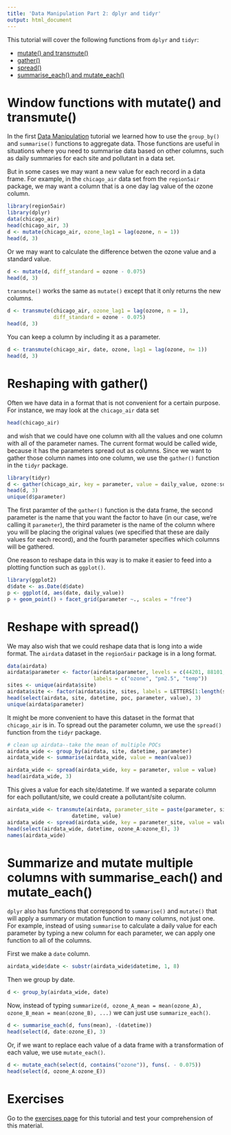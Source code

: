 ```yaml
---
title: 'Data Manipulation Part 2: dplyr and tidyr'
output: html_document
---
```


This tutorial will cover the following functions from `dplyr` and `tidyr`:

- [mutate() and transmute()](#mutate)
- [gather()](#gather)
- [spread()](#spread)
- [summarise_each() and mutate_each()](#each)

# Window functions with mutate() and transmute(){#mutate}

In the first <a href="http://rpubs.com/NateByers/datamanip1" target="_blank">Data Manipulation</a> tutorial we 
learned how to use the `group_by()` and `summarise()` functions to aggregate data. 
Those functions are useful in situations where you need to summarise data based on 
other columns, such as daily summaries for each site and pollutant in a data set. 

But in some cases we may want a new value for each record in a data frame. For example, 
in the `chicago_air` data set from the `region5air` package, we may want a column 
that is a one day lag value of the ozone column.

```r
library(region5air)
library(dplyr)
data(chicago_air)
head(chicago_air, 3)
d <- mutate(chicago_air, ozone_lag1 = lag(ozone, n = 1))
head(d, 3)
```

Or we may want to calculate the difference betwen the ozone value and a standard value.

```r
d <- mutate(d, diff_standard = ozone - 0.075)
head(d, 3)
```

`transmute()` works the same as `mutate()` except that it only returns the new columns.

```r
d <- transmute(chicago_air, ozone_lag1 = lag(ozone, n = 1), 
               diff_standard = ozone - 0.075)
head(d, 3)
```

You can keep a column by including it as a parameter.

```r
d <- transmute(chicago_air, date, ozone, lag1 = lag(ozone, n= 1))
head(d, 3)
```

# Reshaping with gather(){#gather}

Often we have data in a format that is not convenient for a certain purpose. For instance,
we may look at the `chicago_air` data set

```r
head(chicago_air)
```

and wish that we could have one column with all the values and one column with all of the parameter names. The current format would be called wide, because it has the parameters
spread out as columns. Since we want to gather those column names into one column, we use
the `gather()` function in the `tidyr` package.

```r
library(tidyr)
d <- gather(chicago_air, key = parameter, value = daily_value, ozone:solar)
head(d, 3)
unique(d$parameter)
```

The first paramter of the `gather()` function is the data frame, the second parameter
is the name that you want the factor to have (in our case, we're calling it `parameter`), 
the third parameter is the name of the column where you will be placing the original
values (we specified that these are daily values for each record), 
and the fourth parameter specifies which columns will be gathered.

One reason to reshape data in this way is to make it easier to feed into a plotting
function such as `ggplot()`.

```r
library(ggplot2)
d$date <- as.Date(d$date)
p <- ggplot(d, aes(date, daily_value)) 
p + geom_point() + facet_grid(parameter ~., scales = "free")
```

# Reshape with spread(){#spread}

We may also wish that we could reshape data that is long into a wide format. The `airdata` dataset 
in the `region5air` package is in a long format.

```r
data(airdata)
airdata$parameter <- factor(airdata$parameter, levels = c(44201, 88101, 62101),
                            labels = c("ozone", "pm2.5", "temp"))
sites <- unique(airdata$site)
airdata$site <- factor(airdata$site, sites, labels = LETTERS[1:length(sites)])
head(select(airdata, site, datetime, poc, parameter, value), 3)
unique(airdata$parameter)
```

It might be more convenient to have this dataset in the format that `chicago_air` is in. To spread out
the parameter column, we use the `spread()` function from the `tidyr` package.

```r
# clean up airdata--take the mean of multiple POCs
airdata_wide <- group_by(airdata, site, datetime, parameter)
airdata_wide <- summarise(airdata_wide, value = mean(value))

airdata_wide <- spread(airdata_wide, key = parameter, value = value)
head(airdata_wide, 3)
```

This gives a value for each site/datetime. If we wanted a separate column for
each pollutant/site, we could create a pollutant/site column.

```r
airdata_wide <- transmute(airdata, parameter_site = paste(parameter, site, sep = "_"),
                     datetime, value)
airdata_wide <- spread(airdata_wide, key = parameter_site, value = value)
head(select(airdata_wide, datetime, ozone_A:ozone_E), 3)
names(airdata_wide)
```

# Summarize and mutate multiple columns with summarise_each() and mutate_each() {#each}

`dplyr` also has functions that correspond to `summarise()` and `mutate()`
that will apply a summary or mutation function to many columns, not just one. 
For example, instead of using `summarise` to calculate a daily value for each
parameter by typing a new column for each parameter, we can apply one function to 
all of the columns.

First we make a `date` column.

```r
airdata_wide$date <- substr(airdata_wide$datetime, 1, 8)
```

Then we group by date.

```r
d <- group_by(airdata_wide, date)
```

Now, instead of typing `summarize(d, ozone_A_mean = mean(ozone_A), ozone_B_mean = mean(ozone_B), ...)` we can just use `summarize_each()`.

```r
d <- summarise_each(d, funs(mean), -(datetime))
head(select(d, date:ozone_E), 3)
```

Or, if we want to replace each value of a data frame with a transformation of each
value, we use `mutate_each()`.

```r
d <- mutate_each(select(d, contains("ozone")), funs(. - 0.075))
head(select(d, ozone_A:ozone_E))
```

# Exercises

Go to the <a href="http://rpubs.com/NateByers/datamanip2exercises" target="_blank">exercises page</a> for this tutorial and test your comprehension of this 
material.
